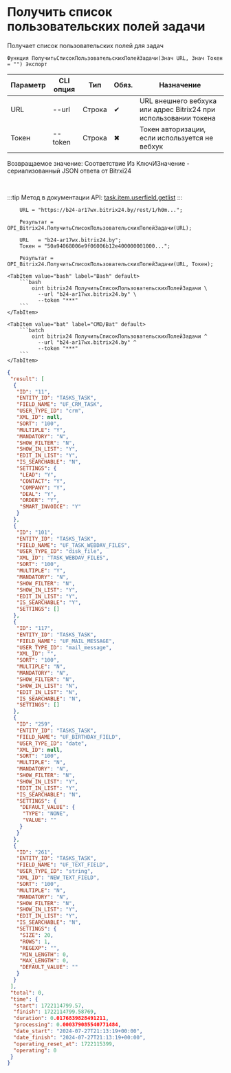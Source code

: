 ﻿---
sidebar_position: 1
description: Получить список пользовательских полей задачи и другие функции для работы с Bitrix24 в Открытом пакете интеграций - бесплатной open-source библиотеке интеграций для 1С:Предприятие 8, OneScript и CLI
keywords: [1C, 1С, 1С:Предприятие, 1С:Предприятие 8.3, API, Интеграция, Сервисы, Обмен, OneScript, CLI, Bitrix24]
---


# Получить список пользовательских полей задачи
 Получает список пользовательских полей для задач



`Функция ПолучитьСписокПользовательскихПолейЗадачи(Знач URL, Знач Токен = "") Экспорт`

  | Параметр | CLI опция | Тип | Обяз. | Назначение |
  |-|-|-|-|-|
  | URL | --url | Строка | &#x2714; | URL внешнего вебхука или адрес Bitrix24 при использовании токена |
  | Токен | --token | Строка | &#x2716; | Токен авторизации, если используется не вебхук |

  
  Возвращаемое значение:   Соответствие Из КлючИЗначение - сериализованный JSON ответа от Bitrxi24

<br/>

:::tip
Метод в документации API: [task.item.userfield.getlist](https://dev.1c-bitrix.ru/rest_help/tasks/task/userfield/getlist.php)
:::
<br/>



```bsl title="Пример использования для 1С:Предприятие/OneScript"
    URL = "https://b24-ar17wx.bitrix24.by/rest/1/h0m...";

    Результат = OPI_Bitrix24.ПолучитьСписокПользовательскихПолейЗадачи(URL);

    URL   = "b24-ar17wx.bitrix24.by";
    Токен = "50a94068006e9f06006b12e400000001000...";

    Результат = OPI_Bitrix24.ПолучитьСписокПользовательскихПолейЗадачи(URL, Токен);
```
    

 <Tabs>
  
    <TabItem value="bash" label="Bash" default>
        ```bash
            oint bitrix24 ПолучитьСписокПользовательскихПолейЗадачи \
              --url "b24-ar17wx.bitrix24.by" \
              --token "***"
        ```
    </TabItem>
  
    <TabItem value="bat" label="CMD/Bat" default>
        ```batch
            oint bitrix24 ПолучитьСписокПользовательскихПолейЗадачи ^
              --url "b24-ar17wx.bitrix24.by" ^
              --token "***"
        ```
    </TabItem>
</Tabs>


```json title="Результат"
{
 "result": [
  {
   "ID": "11",
   "ENTITY_ID": "TASKS_TASK",
   "FIELD_NAME": "UF_CRM_TASK",
   "USER_TYPE_ID": "crm",
   "XML_ID": null,
   "SORT": "100",
   "MULTIPLE": "Y",
   "MANDATORY": "N",
   "SHOW_FILTER": "N",
   "SHOW_IN_LIST": "Y",
   "EDIT_IN_LIST": "Y",
   "IS_SEARCHABLE": "N",
   "SETTINGS": {
    "LEAD": "Y",
    "CONTACT": "Y",
    "COMPANY": "Y",
    "DEAL": "Y",
    "ORDER": "Y",
    "SMART_INVOICE": "Y"
   }
  },
  {
   "ID": "101",
   "ENTITY_ID": "TASKS_TASK",
   "FIELD_NAME": "UF_TASK_WEBDAV_FILES",
   "USER_TYPE_ID": "disk_file",
   "XML_ID": "TASK_WEBDAV_FILES",
   "SORT": "100",
   "MULTIPLE": "Y",
   "MANDATORY": "N",
   "SHOW_FILTER": "N",
   "SHOW_IN_LIST": "Y",
   "EDIT_IN_LIST": "Y",
   "IS_SEARCHABLE": "Y",
   "SETTINGS": []
  },
  {
   "ID": "117",
   "ENTITY_ID": "TASKS_TASK",
   "FIELD_NAME": "UF_MAIL_MESSAGE",
   "USER_TYPE_ID": "mail_message",
   "XML_ID": "",
   "SORT": "100",
   "MULTIPLE": "N",
   "MANDATORY": "N",
   "SHOW_FILTER": "N",
   "SHOW_IN_LIST": "N",
   "EDIT_IN_LIST": "N",
   "IS_SEARCHABLE": "N",
   "SETTINGS": []
  },
  {
   "ID": "259",
   "ENTITY_ID": "TASKS_TASK",
   "FIELD_NAME": "UF_BIRTHDAY_FIELD",
   "USER_TYPE_ID": "date",
   "XML_ID": null,
   "SORT": "100",
   "MULTIPLE": "N",
   "MANDATORY": "N",
   "SHOW_FILTER": "N",
   "SHOW_IN_LIST": "Y",
   "EDIT_IN_LIST": "Y",
   "IS_SEARCHABLE": "N",
   "SETTINGS": {
    "DEFAULT_VALUE": {
     "TYPE": "NONE",
     "VALUE": ""
    }
   }
  },
  {
   "ID": "261",
   "ENTITY_ID": "TASKS_TASK",
   "FIELD_NAME": "UF_TEXT_FIELD",
   "USER_TYPE_ID": "string",
   "XML_ID": "NEW_TEXT_FIELD",
   "SORT": "100",
   "MULTIPLE": "N",
   "MANDATORY": "N",
   "SHOW_FILTER": "N",
   "SHOW_IN_LIST": "Y",
   "EDIT_IN_LIST": "Y",
   "IS_SEARCHABLE": "N",
   "SETTINGS": {
    "SIZE": 20,
    "ROWS": 1,
    "REGEXP": "",
    "MIN_LENGTH": 0,
    "MAX_LENGTH": 0,
    "DEFAULT_VALUE": ""
   }
  }
 ],
 "total": 0,
 "time": {
  "start": 1722114799.57,
  "finish": 1722114799.58769,
  "duration": 0.0176839828491211,
  "processing": 0.000379085540771484,
  "date_start": "2024-07-27T21:13:19+00:00",
  "date_finish": "2024-07-27T21:13:19+00:00",
  "operating_reset_at": 1722115399,
  "operating": 0
 }
}
```
